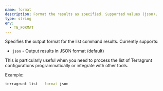 ```yaml
---
name: format
description: Format the results as specified. Supported values (json). default json.
type: string
env:
  - TG_FORMAT
---
```


Specifies the output format for the list command results. Currently supports:

- `json` - Output results in JSON format (default)

This is particularly useful when you need to process the list of Terragrunt configurations programmatically or integrate with other tools.

Example:

```bash
terragrunt list --format json
```
